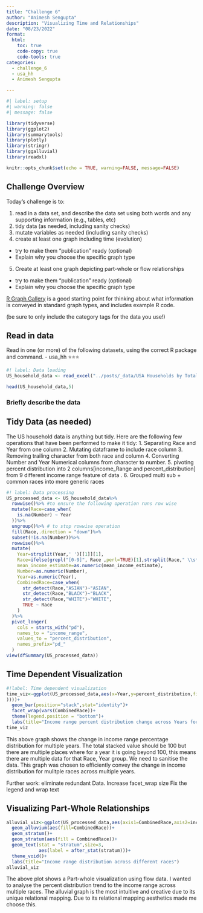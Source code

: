 ```yaml
---
title: "Challenge 6"
author: "Animesh Sengupta"
description: "Visualizing Time and Relationships"
date: "08/23/2022"
format:
  html:
    toc: true
    code-copy: true
    code-tools: true
categories:
  - challenge_6
  - usa_hh
  - Animesh Sengupta

---
```


```r
#| label: setup
#| warning: false
#| message: false

library(tidyverse)
library(ggplot2)
library(summarytools)
library(plotly)
library(stringr)
library(ggalluvial)
library(readxl)

knitr::opts_chunk$set(echo = TRUE, warning=FALSE, message=FALSE)
```

## Challenge Overview

Today's challenge is to:

1)  read in a data set, and describe the data set using both words and any supporting information (e.g., tables, etc)
2)  tidy data (as needed, including sanity checks)
3)  mutate variables as needed (including sanity checks)
4)  create at least one graph including time (evolution)
   - try to make them "publication" ready (optional)
   - Explain why you choose the specific graph type
5)  Create at least one graph depicting part-whole or flow relationships
   - try to make them "publication" ready (optional)
   - Explain why you choose the specific graph type

[R Graph Gallery](https://r-graph-gallery.com/) is a good starting point for thinking about what information is conveyed in standard graph types, and includes example R code.

(be sure to only include the category tags for the data you use!)

## Read in data

Read in one (or more) of the following datasets, using the correct R package and command.
  - usa_hh ⭐⭐⭐


```r
#! label: Data loading
US_household_data <- read_excel("../posts/_data/USA Households by Total Money Income, Race, and Hispanic Origin of Householder 1967 to 2019.xlsx",skip = 5, n_max = 353, col_names = c( "Year", "Number","Total","pd_<15000","pd_15000-24999","pd_25000-34999","pd_35000-49999","pd_50000-74999","pd_75000-99999","pd_100000-149999","pd_150000-199999","pd_>200000","median_income_estimate","median_income_moe","mean_income_estimate","mean_income_moe"))

head(US_household_data,5)
```

### Briefly describe the data

## Tidy Data (as needed)

The US household data is anything but tidy. Here are the following few operations that have been performed to make it tidy:
1. Separating Race and Year from one column
2. Mutating dataframe to include race column
3. Removing trailing character from both race and column
4. Converting Number and Year Numerical columns from character to number.
5. pivoting percent distribution into 2 columns[income_Range and percent_distribution] from 9 different income range feature of data .
6. Grouped multi sub + common races into more generic races

```r
#! label: Data processing
US_processed_data <- US_household_data%>%
  rowwise()%>% #to ensure the following operation runs row wise
  mutate(Race=case_when(
    is.na(Number) ~ Year
  ))%>%
  ungroup()%>% # to stop rowwise operation
  fill(Race,.direction = "down")%>%
  subset(!is.na(Number))%>%
  rowwise()%>%
  mutate(
    Year=strsplit(Year,' ')[[1]][1],
    Race=ifelse(grepl("[0-9]", Race ,perl=TRUE)[1],strsplit(Race," \\s*(?=[^ ]+$)",perl=TRUE)[[1]][1],Race),
    mean_income_estimate=as.numeric(mean_income_estimate),
    Number=as.numeric(Number),
    Year=as.numeric(Year),
    CombinedRace=case_when(
      str_detect(Race,"ASIAN")~"ASIAN",
      str_detect(Race,"BLACK")~"BLACK",
      str_detect(Race,"WHITE")~"WHITE",
      TRUE ~ Race
    )
  )%>%
  pivot_longer(
    cols = starts_with("pd"),
    names_to = "income_range",
    values_to = "percent_distribution",
    names_prefix="pd_"
  )
view(dfSummary(US_processed_data))

```

## Time Dependent Visualization
```r
#!label: Time dependent visualization
time_viz<-ggplot(US_processed_data,aes(x=Year,y=percent_distribution,fill=factor(income_range, levels=c(">200000","150000-199999","100000-149999","75000-99999","50000-74999","35000-49999","25000-34999","15000-24999","<15000"
))))+
  geom_bar(position="stack",stat="identity")+
  facet_wrap(vars(CombinedRace))+
  theme(legend.position = "bottom")+
  labs(title="Income range percent distribution change across Years for every Race Category")
time_viz
```
This above graph shows the change in income range percentage distribution for multiple years. The total stacked value should be 100 but there are multiple places where for a year it is going beyond 100, this means there are multiple data for that Race, Year group. We need to sanitise the data. This graph was chosen to efficiently convey the change in income distribution for mulitple races across multiple years.

Further work:
eliminate redundant Data.
Increase facet_wrap size
Fix the legend and wrap text


## Visualizing Part-Whole Relationships
```r
alluvial_viz<-ggplot(US_processed_data,aes(axis1=CombinedRace,axis2=income_range,y=percent_distribution))+
  geom_alluvium(aes(fill=CombinedRace))+
  geom_stratum()+
  geom_stratum(aes(fill = CombinedRace))+
  geom_text(stat = "stratum",size=3,
            aes(label = after_stat(stratum)))+
  theme_void()+
  labs(title="Income range distribution across different races")
alluvial_viz
```

The above plot shows a Part-whole visualization using flow data. I wanted to analyse the percent distribution trend to the income range across multiple races. The alluvial graph is the most intuitive and creative due to its unique relational mapping. Due to its relational mapping aesthetics made me choose this. 
